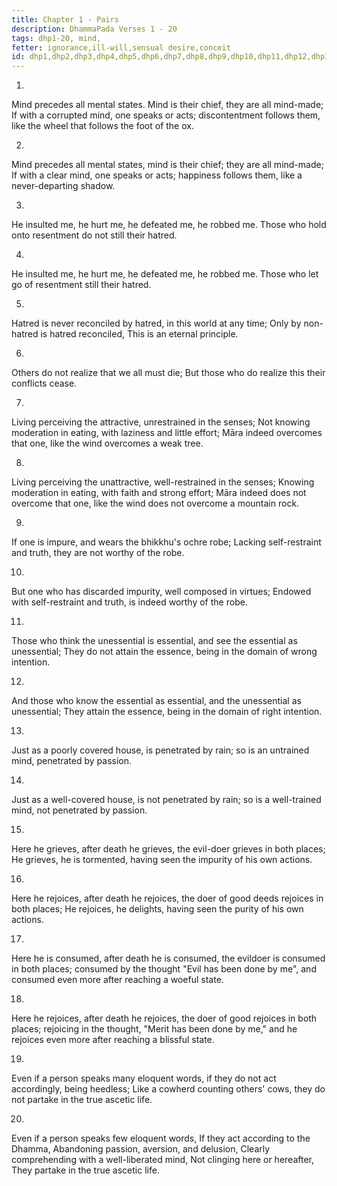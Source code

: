 ```yaml
---
title: Chapter 1 - Pairs
description: DhammaPada Verses 1 - 20
tags: dhp1-20, mind,
fetter: ignorance,ill-will,sensual desire,conceit
id: dhp1,dhp2,dhp3,dhp4,dhp5,dhp6,dhp7,dhp8,dhp9,dhp10,dhp11,dhp12,dhp13,dhp14,dhp15,dhp16,dhp17,dhp18,dhp19,dhp20
---
```


1.
Mind precedes all mental states.
Mind is their chief, they are all mind-made;
If with a corrupted mind,
one speaks or acts;
discontentment follows them,
like the wheel that follows the foot of the ox.

2.
Mind precedes all mental states,
mind is their chief; they are all mind-made;
If with a clear mind,
one speaks or acts;
happiness follows them,
like a never-departing shadow.


3.
He insulted me, he hurt me,
he defeated me, he robbed me.
Those who hold onto resentment
do not still their hatred.


4.

He insulted me, he hurt me,
he defeated me, he robbed me.
Those who let go of resentment
still their hatred.


5.

Hatred is never reconciled by hatred,
in this world at any time;
Only by non-hatred is hatred reconciled,
This is an eternal principle.


6.

Others do not realize
that we all must die;
But those who do realize this
their conflicts cease.


7.

Living perceiving the attractive,
unrestrained in the senses;
Not knowing moderation in eating,
with laziness and little effort;
Māra indeed overcomes that one,
like the wind overcomes a weak tree.


8.

Living perceiving the unattractive,
well-restrained in the senses;
Knowing moderation in eating,
with faith and strong effort;
Māra indeed does not overcome that one,
like the wind does not overcome a mountain rock.


9.

If one is impure,
and wears the bhikkhu's ochre robe;
Lacking self-restraint and truth,
they are not worthy of the robe.


10.

But one who has discarded impurity,
well composed in virtues;
Endowed with self-restraint and truth,
is indeed worthy of the robe.


11.

Those who think the unessential is essential,
and see the essential as unessential;
They do not attain the essence,
being in the domain of wrong intention.


12.

And those who know the essential as essential,
and the unessential as unessential;
They attain the essence,
being in the domain of right intention.


13.

Just as a poorly covered house,
is penetrated by rain;
so is an untrained mind,
penetrated by passion.


14.

Just as a well-covered house,
is not penetrated by rain;
so is a well-trained mind,
not penetrated by passion.


15.

Here he grieves, after death he grieves,
the evil-doer grieves in both places;
He grieves, he is tormented,
having seen the impurity of his own actions.


16.

Here he rejoices, after death he rejoices,
the doer of good deeds rejoices in both places;
He rejoices, he delights,
having seen the purity of his own actions.


17.

Here he is consumed, after death he is consumed,
the evildoer is consumed in both places;
consumed by the thought "Evil has been done by me",
and consumed even more after reaching a woeful state.


18.

Here he rejoices, after death he rejoices,
the doer of good rejoices in both places;
rejoicing in the thought, "Merit has been done by me,"
and he rejoices even more after reaching a blissful state.


19.

Even if a person speaks many eloquent words,
if they do not act accordingly, being heedless;
Like a cowherd counting others' cows,
they do not partake in the true ascetic life.


20.

Even if a person speaks few eloquent words,
If they act according to the Dhamma,
Abandoning passion, aversion, and delusion,
Clearly comprehending with a well-liberated mind,
Not clinging here or hereafter,
They partake in the true ascetic life.
